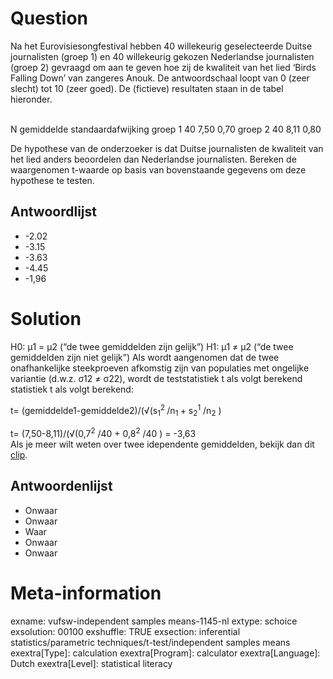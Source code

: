 Question
========
Na het Eurovisiesongfestival hebben 40 willekeurig geselecteerde Duitse journalisten (groep 1) en 40 willekeurig gekozen Nederlandse journalisten (groep 2) gevraagd om aan te geven hoe zij de kwaliteit van het lied 'Birds Falling Down' van zangeres Anouk. De antwoordschaal loopt van 0 (zeer slecht) tot 10 (zeer goed). De (fictieve) resultaten staan in de tabel hieronder.  
  

<tabel> <colgroup> <col style="width: 25%" /> <col style="width: 25%" /> <col style="width: 25%" /> <col style="width: 25%" /> </colgroup> <tbody> <tr class="odd"> <td><br /> </td> <td> N</td> <td> gemiddelde</td> <td> standaardafwijking</td> </tr> <tr class="even"> <td>groep 1</td> <td> 40</td> <td> 7,50</td> <td> 0,70</td> </tr> <tr class="odd"> <td>groep 2</td> <td> 40</td> <td> 8,11</td> <td> 0,80</td> </tr> </tbody> </table>

  
  
De hypothese van de onderzoeker is dat Duitse journalisten de kwaliteit van het lied anders beoordelen dan Nederlandse journalisten. Bereken de waargenomen t-waarde op basis van bovenstaande gegevens om deze hypothese te testen.

Antwoordlijst
----------
* -2.02
* -3.15
* -3.63
* -4.45
* -1,96

Solution
========

H0: µ1 = µ2 ("de twee gemiddelden zijn gelijk") H1: µ1 ≠ µ2 ("de twee gemiddelden zijn niet gelijk")  Als wordt aangenomen dat de twee onafhankelijke steekproeven afkomstig zijn van populaties met ongelijke variantie (d.w.z. σ12 ≠ σ22), wordt de teststatistiek t als volgt berekend statistiek t als volgt berekend:  
  
t= (gemiddelde1-gemiddelde2)/(√(s<sub>1</sub><sup>2 </sup> /n<sub>1 </sub>+ s<sub>2</sub><sup>1</sup> /n<sub>2</sub> )  
  
t= (7,50-8,11)/(√(0,7<sup>2</sup> /40 + 0,8<sup>2</sup> /40 ) = -3,63  
Als je meer wilt weten over twee idependente gemiddelden, bekijk dan dit
[clip](https://www.youtube.com/watch?v=A1lLo-np0KU&index=6&list=PLyLpEs0x9Bnl2e68nd7M6lecUqUNu2Sgn).

Antwoordenlijst
----------
* Onwaar
* Onwaar
* Waar
* Onwaar
* Onwaar

Meta-information
================
exname: vufsw-independent samples means-1145-nl
extype: schoice
exsolution: 00100
exshuffle: TRUE
exsection: inferential statistics/parametric techniques/t-test/independent samples means
exextra[Type]: calculation
exextra[Program]: calculator
exextra[Language]: Dutch
exextra[Level]: statistical literacy


